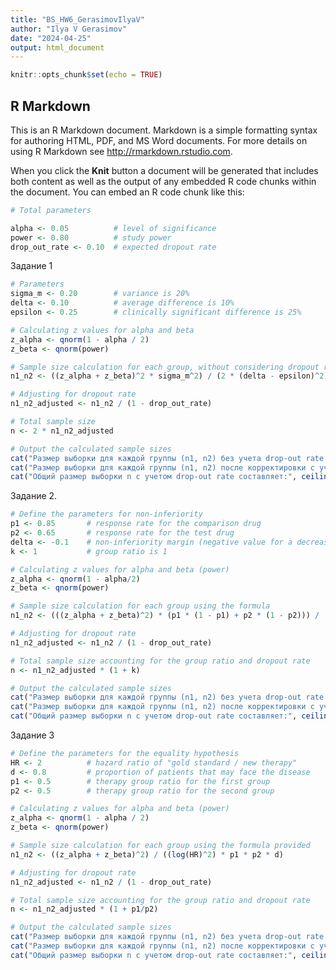 ---
title: "BS_HW6_GerasimovIlyaV"
author: "Ilya V Gerasimov"
date: "2024-04-25"
output: html_document
---

```{r setup, include=FALSE}
knitr::opts_chunk$set(echo = TRUE)
```

## R Markdown

This is an R Markdown document. Markdown is a simple formatting syntax for authoring HTML, PDF, and MS Word documents. For more details on using R Markdown see <http://rmarkdown.rstudio.com>.

When you click the **Knit** button a document will be generated that includes both content as well as the output of any embedded R code chunks within the document. You can embed an R code chunk like this:


```{r}
# Total parameters

alpha <- 0.05          # level of significance
power <- 0.80          # study power
drop_out_rate <- 0.10  # expected dropout rate
```


Задание 1

```{r, task1}

# Parameters
sigma_m <- 0.20        # variance is 20%
delta <- 0.10          # average difference is 10%
epsilon <- 0.25        # clinically significant difference is 25%

# Calculating z values for alpha and beta
z_alpha <- qnorm(1 - alpha / 2)
z_beta <- qnorm(power)

# Sample size calculation for each group, without considering dropout rate
n1_n2 <- ((z_alpha + z_beta)^2 * sigma_m^2) / (2 * (delta - epsilon)^2)

# Adjusting for dropout rate
n1_n2_adjusted <- n1_n2 / (1 - drop_out_rate)

# Total sample size
n <- 2 * n1_n2_adjusted

# Output the calculated sample sizes
cat("Размер выборки для каждой группы (n1, n2) без учета drop-out rate составляет:", ceiling(n1_n2), "\n")
cat("Размер выборки для каждой группы (n1, n2) после корректировки с учетом drop-out rate составляет:", ceiling(n1_n2_adjusted), "\n")
cat("Общий размер выборки n с учетом drop-out rate составляет:", ceiling(n), "\n")
```

Задание 2.

```{r, task2}
# Define the parameters for non-inferiority
p1 <- 0.85       # response rate for the comparison drug
p2 <- 0.65       # response rate for the test drug
delta <- -0.1    # non-inferiority margin (negative value for a decrease)
k <- 1           # group ratio is 1

# Calculating z values for alpha and beta (power)
z_alpha <- qnorm(1 - alpha/2)
z_beta <- qnorm(power)

# Sample size calculation for each group using the formula
n1_n2 <- (((z_alpha + z_beta)^2) * (p1 * (1 - p1) + p2 * (1 - p2))) / (p1 - p2 - delta)^2

# Adjusting for dropout rate
n1_n2_adjusted <- n1_n2 / (1 - drop_out_rate)

# Total sample size accounting for the group ratio and dropout rate
n <- n1_n2_adjusted * (1 + k)

# Output the calculated sample sizes
cat("Размер выборки для каждой группы (n1, n2) без учета drop-out rate составляет:", ceiling(n1_n2), "\n")
cat("Размер выборки для каждой группы (n1, n2) после корректировки с учетом drop-out rate составляет:", ceiling(n1_n2_adjusted), "\n")
cat("Общий размер выборки n с учетом drop-out rate составляет:", ceiling(n), "\n")
```

Задание 3

```{r, task3}
# Define the parameters for the equality hypothesis
HR <- 2          # hazard ratio of "gold standard / new therapy"
d <- 0.8         # proportion of patients that may face the disease
p1 <- 0.5        # therapy group ratio for the first group
p2 <- 0.5        # therapy group ratio for the second group

# Calculating z values for alpha and beta (power)
z_alpha <- qnorm(1 - alpha / 2)
z_beta <- qnorm(power)

# Sample size calculation for each group using the formula provided
n1_n2 <- ((z_alpha + z_beta)^2) / ((log(HR)^2) * p1 * p2 * d)

# Adjusting for dropout rate
n1_n2_adjusted <- n1_n2 / (1 - drop_out_rate)

# Total sample size accounting for the group ratio and dropout rate
n <- n1_n2_adjusted * (1 + p1/p2)

# Output the calculated sample sizes
cat("Размер выборки для каждой группы (n1, n2) без учета drop-out rate составляет:", ceiling(n1_n2), "\n")
cat("Размер выборки для каждой группы (n1, n2) после корректировки с учетом drop-out rate составляет:", ceiling(n1_n2_adjusted), "\n")
cat("Общий размер выборки n с учетом drop-out rate составляет:", ceiling(n), "\n")
```

